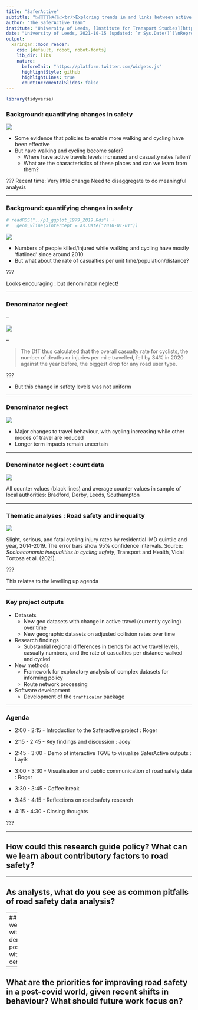 ```yaml
---
title: "SaferActive"
subtitle: "📉🚂🚅🚎🛴🚲🚶📈<br/>Exploring trends in and links between active travel uptake and road safety"
author: "The SaferActive Team"
institute: "University of Leeds, [Institute for Transport Studies](https://environment.leeds.ac.uk/transport)"
date: "University of Leeds, 2021-10-15 (updated: `r Sys.Date()`)\nReproducible source code: [github.com/saferactive/saferactive](https://github.com/saferactive/saferactive)"
output:
  xaringan::moon_reader:
    css: [default, robot, robot-fonts]
    lib_dir: libs
    nature:
      beforeInit: "https://platform.twitter.com/widgets.js"
      highlightStyle: github
      highlightLines: true
      countIncrementalSlides: false
---
```


```r
library(tidyverse)
```


### Background: quantifying changes in safety

![](https://raw.githubusercontent.com/saferactive/saferactive/master/README_files/figure-gfm/trend-1.png)

- Some evidence that policies to enable more walking and cycling have been effective
- But have walking and cycling become safer?
  - Where have active travels levels increased and casualty rates fallen?
  - What are the characteristics of these places and can we learn from them?

???
Recent time: Very little change
Need to disaggregate to do meaningful analysis

---

### Background: quantifying changes in safety

```r
# readRDS("../p1_ggplot_1979_2019.Rds") +
#   geom_vline(xintercept = as.Date("2010-01-01"))
```

![](https://user-images.githubusercontent.com/1825120/133630087-863f4f4b-c5ab-4e6a-995e-f1f1c6a11dca.png)

- Numbers of people killed/injured while walking and cycling have mostly 'flatlined' since around 2010
- But what about the rate of casualties per unit time/population/distance?

???

Looks encouraging : but denominator neglect!

---

### Denominator neglect

--

![](https://user-images.githubusercontent.com/1825120/133615412-bc3f3717-5512-4eef-aca2-d08822734b0f.png)

--

> The DfT thus calculated that the overall casualty rate for cyclists, the number of deaths or injuries per mile travelled, fell by 34% in 2020 against the year before, the biggest drop for any road user type.


???

- But this change in safety levels was not uniform

---


### Denominator neglect

![](https://user-images.githubusercontent.com/1825120/133615184-e1782729-9660-4508-8107-2e17ddb49904.png)

- Major changes to travel behaviour, with cycling increasing while other modes of travel are reduced
- Longer term impacts remain uncertain

---

### Denominator neglect : count data

![](https://raw.githubusercontent.com/saferactive/saferactive/master/code/tests/bradford-and-beyond_files/figure-gfm/unnamed-chunk-7-1.png)

All counter values (black lines) and average counter values in sample of local authorities: Bradford, Derby, Leeds, Southampton

<!-- Reproducible code:  -->
<!-- See https://github.com/saferactive/saferactive/blob/master/code/tests/bradford-and-beyond.md -->

<!-- Todo: update this plot -->

---

### Thematic analyses : Road safety and inequality

![](https://user-images.githubusercontent.com/1825120/134364522-e18b9140-5bbf-43ff-85b0-8374e7088694.png)

Slight, serious, and fatal cycling injury rates by residential IMD quintile and year,
2014-2019. The error bars show 95% confidence intervals. Source: *Socioeconomic inequalities in cycling safety*, Transport and Health, Vidal Tortosa et al. (2021).

???

This relates to the levelling up agenda

---


### Key project outputs

- Datasets
  - New geo datasets with change in active travel (currently cycling) over time
  - New geographic datasets on adjusted collision rates over time
- Research findings
  - Substantial regional differences in trends for active travel levels, casualty numbers, and the rate of casualties per distance walked and cycled

- New methods
  - Framework for exploratory analysis of complex datasets for informing policy
  - Route network processing

- Software development
  - Development of the `trafficalmr` package


---

### Agenda

* 2:00 - 2:15 - Introduction to the Saferactive project : Roger

* 2:15 - 2:45 - Key findings and discussion : Joey

* 2:45 - 3:00 - Demo of interactive TGVE to visualize SaferActive outputs : Layik

* 3:00 - 3:30 - Visualisation and public communication of road safety data : Roger

* 3:30 - 3:45 - Coffee break

* 3:45 - 4:15 - Reflections on road safety research

* 4:15 - 4:30 - Closing thoughts


???

---

## How could this research guide policy? What can we learn about contributory factors to road safety?

---

## As analysts, what do you see as common pitfalls of road safety data analysis?

---
## How do we come up with denominators post-covid without good census data?

---

## What are the priorities for improving road safety in a post-covid world, given recent shifts in behaviour? What should future work focus on?
